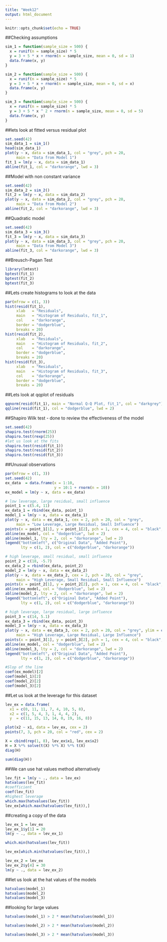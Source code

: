 ```yaml
---
title: "Week12"
output: html_document
---
```


```r
knitr::opts_chunk$set(echo = TRUE)
```
##Checking assumptions
```r
sim_1 = function(sample_size = 500) {
  x = runif(n = sample_size) * 5
  y = 3 + 5 * x + rnorm(n = sample_size, mean = 0, sd = 1)
  data.frame(x, y)
}

sim_2 = function(sample_size = 500) {
  x = runif(n = sample_size) * 5
  y = 3 + 5 * x + rnorm(n = sample_size, mean = 0, sd = x)
  data.frame(x, y)
}

sim_3 = function(sample_size = 500) {
  x = runif(n = sample_size) * 5
  y = 3 + 5 * x ^ 2 + rnorm(n = sample_size, mean = 0, sd = 5)
  data.frame(x, y)
}
```

##lets look at fitted versus residual plot
```r
set.seed(42)
sim_data_1 = sim_1()
head(sim_data_1)
plot(y ~ x, data = sim_data_1, col = "grey", pch = 20,
     main = "Data from Model 1")
fit_1 = lm(y ~ x, data = sim_data_1)
abline(fit_1, col = "darkorange", lwd = 3)
```
##Model with non constant variance
```r
set.seed(42)
sim_data_2 = sim_2()
fit_2 = lm(y ~ x, data = sim_data_2)
plot(y ~ x, data = sim_data_2, col = "grey", pch = 20,
     main = "Data from Model 2")
abline(fit_2, col = "darkorange", lwd = 3)
```

##Quadratic model
```r
set.seed(42)
sim_data_3 = sim_3()
fit_3 = lm(y ~ x, data = sim_data_3)
plot(y ~ x, data = sim_data_3, col = "grey", pch = 20,
     main = "Data from Model 3")
abline(fit_3, col = "darkorange", lwd = 3)
```
##Breusch-Pagan Test
```r
library(lmtest)
bptest(fit_1)
bptest(fit_2)
bptest(fit_3)
```

##Lets create histograms to look at the data
```r
par(mfrow = c(1, 3))
hist(resid(fit_1),
     xlab   = "Residuals",
     main   = "Histogram of Residuals, fit_1",
     col    = "darkorange",
     border = "dodgerblue",
     breaks = 20)
hist(resid(fit_2),
     xlab   = "Residuals",
     main   = "Histogram of Residuals, fit_2",
     col    = "darkorange",
     border = "dodgerblue",
     breaks = 20)
hist(resid(fit_3),
     xlab   = "Residuals",
     main   = "Histogram of Residuals, fit_3",
     col    = "darkorange",
     border = "dodgerblue",
     breaks = 20)
```
##Lets look at qqplot of residuals
```r
qqnorm(resid(fit_1), main = "Normal Q-Q Plot, fit_1", col = "darkgrey")
qqline(resid(fit_1), col = "dodgerblue", lwd = 2)
```
##Shapiro Wilk test - done to review the effectiveness of the model
```r
set.seed(42)
shapiro.test(rnorm(25))
shapiro.test(rexp(25))
#let us look at the fits
shapiro.test(resid(fit_1))
shapiro.test(resid(fit_2))
shapiro.test(resid(fit_3))
```
##Unusual observations
```r
par(mfrow = c(1, 3))
set.seed(42)
ex_data  = data.frame(x = 1:10,
                      y = 10:1 + rnorm(n = 10))
ex_model = lm(y ~ x, data = ex_data)

# low leverage, large residual, small influence
point_1 = c(5.4, 11)
ex_data_1 = rbind(ex_data, point_1)
model_1 = lm(y ~ x, data = ex_data_1)
plot(y ~ x, data = ex_data_1, cex = 2, pch = 20, col = "grey",
     main = "Low Leverage, Large Residual, Small Influence")
points(x = point_1[1], y = point_1[2], pch = 1, cex = 4, col = "black", lwd = 2)
abline(ex_model, col = "dodgerblue", lwd = 2)
abline(model_1, lty = 2, col = "darkorange", lwd = 2)
legend("bottomleft", c("Original Data", "Added Point"),
       lty = c(1, 2), col = c("dodgerblue", "darkorange"))

# high leverage, small residual, small influence
point_2 = c(18, -5.7)
ex_data_2 = rbind(ex_data, point_2)
model_2 = lm(y ~ x, data = ex_data_2)
plot(y ~ x, data = ex_data_2, cex = 2, pch = 20, col = "grey",
     main = "High Leverage, Small Residual, Small Influence")
points(x = point_2[1], y = point_2[2], pch = 1, cex = 4, col = "black", lwd = 2)
abline(ex_model, col = "dodgerblue", lwd = 2)
abline(model_2, lty = 2, col = "darkorange", lwd = 2)
legend("bottomleft", c("Original Data", "Added Point"),
       lty = c(1, 2), col = c("dodgerblue", "darkorange"))

# high leverage, large residual, large influence
point_3 = c(14, 5.1)
ex_data_3 = rbind(ex_data, point_3)
model_3 = lm(y ~ x, data = ex_data_3)
plot(y ~ x, data = ex_data_3, cex = 2, pch = 20, col = "grey", ylim = c(-3, 12),
     main = "High Leverage, Large Residual, Large Influence")
points(x = point_3[1], y = point_3[2], pch = 1, cex = 4, col = "black", lwd = 2)
abline(ex_model, col = "dodgerblue", lwd = 2)
abline(model_3, lty = 2, col = "darkorange", lwd = 2)
legend("bottomleft", c("Original Data", "Added Point"),
       lty = c(1, 2), col = c("dodgerblue", "darkorange"))

#Slop of the line
coef(ex_model)[2]
coef(model_1)[2]
coef(model_2)[2]
coef(model_3)[2]
```
##Let us look at the leverage for this dataset
```r
lev_ex = data.frame(
  x1 = c(0, 11, 11, 7, 4, 10, 5, 8),
  x2 = c(1, 5, 4, 3, 1, 4, 4, 2),
  y  = c(11, 15, 13, 14, 0, 19, 16, 8))

plot(x2 ~ x1, data = lev_ex, cex = 2)
points(7, 3, pch = 20, col = "red", cex = 2)

X = cbind(rep(1, 8), lev_ex$x1, lev_ex$x2)
H = X %*% solve(t(X) %*% X) %*% t(X)
diag(H)

sum(diag(H))
```

##We can use hat values method alternatively
```r
lev_fit = lm(y ~ ., data = lev_ex)
hatvalues(lev_fit)
#coefficient
coef(lev_fit)
#highest leverage
which.max(hatvalues(lev_fit))
lev_ex[which.max(hatvalues(lev_fit)),]
```
##creating a copy of the data
```r
lev_ex_1 = lev_ex
lev_ex_1$y[1] = 20
lm(y ~ ., data = lev_ex_1)
```
```r
which.min(hatvalues(lev_fit))

lev_ex[which.min(hatvalues(lev_fit)),]

lev_ex_2 = lev_ex
lev_ex_2$y[4] = 30
lm(y ~ ., data = lev_ex_2)

```
##let us look at the hat values of the models
```r
hatvalues(model_1)
hatvalues(model_2)
hatvalues(model_3)
```

##looking for large values
```r
hatvalues(model_1) > 2 * mean(hatvalues(model_1))

hatvalues(model_2) > 2 * mean(hatvalues(model_2))

hatvalues(model_3) > 2 * mean(hatvalues(model_3))
```
